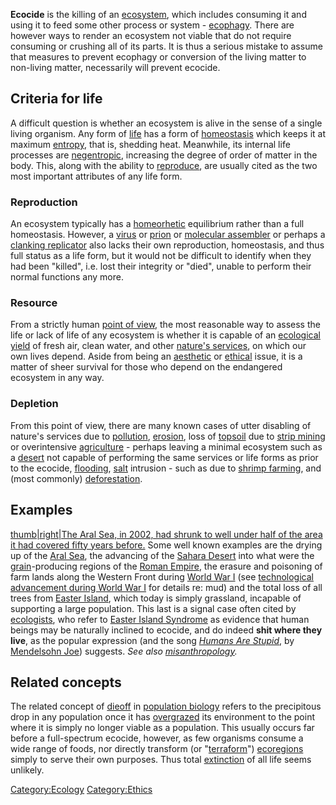 '''Ecocide''' is the killing of an [[ecosystem]], which includes consuming it and using it to feed some other process or system - [[ecophagy]].  There are however ways to render an ecosystem not viable that do not require consuming or crushing all of its parts.  It is thus a serious mistake to assume that measures to prevent ecophagy or conversion of the living matter to non-living matter, necessarily will prevent ecocide.

== Criteria for life ==

A difficult question is whether an ecosystem is alive in the sense of a single living organism.  Any form of [[life]] has a form of [[homeostasis]] which keeps it at maximum [[entropy]], that is, shedding heat.  Meanwhile, its internal life processes are [[negentropic]], increasing the degree of order of matter in the body.  This, along with the ability to [[reproduction|reproduce]], are usually cited as the two most important attributes of any life form.  

=== Reproduction ===

An ecosystem typically has a [[homeorhetic]] equilibrium rather than a full homeostasis.  However, a [[virus]] or [[prion]] or [[molecular assembler]] or perhaps a [[clanking replicator]] also lacks their own reproduction, homeostasis, and thus full status as a life form, but it would not be difficult to identify when they had been "killed", i.e. lost their integrity or "died", unable to perform their normal functions any more.

=== Resource ===

From a strictly human [[point of view]], the most reasonable way to assess the life or lack of life of any ecosystem is whether it is capable of an [[ecological yield]] of fresh air, clean water, and other [[nature's services]], on which our own lives depend.  Aside from being an [[aesthetic]] or [[ethics|ethical]] issue, it is a matter of sheer survival for those who depend on the endangered ecosystem in any way.

=== Depletion ===

From this point of view, there are many known cases of utter disabling of nature's services due to [[pollution]], [[erosion]], loss of [[topsoil]] due to [[strip mining]] or overintensive [[agriculture]] - perhaps leaving a minimal ecosystem such as a [[desert]] not capable of performing the same services or life forms as prior to the ecocide, [[flooding]], [[salt]] intrusion - such as due to [[shrimp farm]]ing, and (most commonly) [[deforestation]].

== Examples ==
[[image:aralsea.jpg|thumb|right|The Aral Sea, in 2002, had shrunk to well under half of the area it had covered fifty years before.]]
Some well known examples are the drying up of the [[Aral Sea]], the advancing of the [[Sahara Desert]] into what were the [[grain]]-producing regions of the [[Roman Empire]], the erasure and poisoning of farm lands along the Western Front during [[World War I]] (see [[technological advancement during World War I]] for details re: mud) and the total loss of all trees from [[Easter Island]], which today is simply grassland, incapable of supporting a large population.  This last is a signal case often cited by [[ecologist]]s, who refer to [[Easter Island Syndrome]] as evidence that human beings may be naturally inclined to ecocide, and do indeed '''shit where they live''', as the popular expression (and the song ''[[Humans Are Stupid]]'', by [[Mendelsohn Joe]]) suggests.  ''See also [[misanthropology]].''

== Related concepts ==

The related concept of [[dieoff]] in [[population biology]] refers to the precipitous drop in any population once it has [[overgrazing|overgrazed]] its environment to the point where it is simply no longer viable as a population.  This usually occurs far before a full-spectrum ecocide, however, as few organisms consume a wide range of foods, nor directly transform (or "[[terraform]]") [[ecoregion]]s simply to serve their own purposes.  Thus total [[extinction]] of all life seems unlikely.

[[Category:Ecology]]
[[Category:Ethics]]